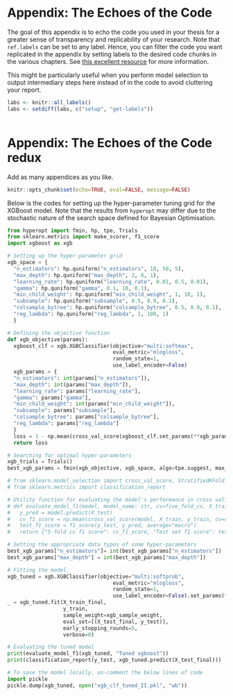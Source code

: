 # Appendix: The Echoes of the Code {.unnumbered}

```{=latex}
\markboth{Appendix}{Appendix}
```
The goal of this appendix is to echo the code you used in your thesis for a greater sense of transparency and replicability of your research. Note that `ref.labels` can be set to any label. Hence, you can filter the code you want replicated in the appendix by setting labels to the desired code chunks in the various chapters. See [this excellent resource](https://bookdown.org/yihui/rmarkdown-cookbook/code-appendix.html) for more information.

This might be particularly useful when you perform model selection to output intermediary steps here instead of in the code to avoid cluttering your report.

```r
labs <- knitr::all_labels()
labs <- setdiff(labs, c("setup", "get-labels"))
```

```r
```

# Appendix: The Echoes of the Code redux {.unnumbered}

Add as many appendices as you like.

```r
knitr::opts_chunk$set(echo=TRUE, eval=FALSE, message=FALSE)
```

Below is the codes for setting up the hyper-parameter tuning grid for the XGBoost model. Note that the results from `hyperopt` may differ due to the stochastic nature of the search space defined for Bayesian Optimisation.

```python
from hyperopt import fmin, hp, tpe, Trials
from sklearn.metrics import make_scorer, f1_score
import xgboost as xgb

# Setting up the hyper-parameter grid
xgb_space = {
  "n_estimators": hp.quniform("n_estimators", 10, 50, 5),
  "max_depth": hp.quniform("max_depth", 2, 8, 1), 
  "learning_rate": hp.quniform("learning_rate", 0.01, 0.5, 0.01),
  "gamma": hp.quniform("gamma", 0.1, 10, 0.1),
  "min_child_weight": hp.quniform("min_child_weight", 1, 10, 1),
  "subsample": hp.quniform("subsample", 0.5, 0.9, 0.1),
  "colsample_bytree": hp.quniform("colsample_bytree", 0.5, 0.9, 0.1),
  "reg_lambda": hp.quniform("reg_lambda", 1, 100, 1)
  }

# Defining the objective function
def xgb_objective(params):
  xgboost_clf = xgb.XGBClassifier(objective="multi:softmax",
                                  eval_metric="mlogloss",
                                  random_state=1,
                                  use_label_encoder=False)
  xgb_params = {
  "n_estimators": int(params["n_estimators"]), 
  "max_depth": int(params["max_depth"]),
  "learning_rate": params["learning_rate"],
  "gamma": params["gamma"],
  "min_child_weight": int(params["min_child_weight"]),
  "subsample": params["subsample"],
  "colsample_bytree": params["colsample_bytree"],
  "reg_lambda": params["reg_lambda"]
  }
  loss = 1 - np.mean(cross_val_score(xgboost_clf.set_params(**xgb_params), X_train_final, y_train, cv=five_fold_cv, scoring=make_scorer(f1_score, average="macro")))  # This means 1 - f1_score because the function fmin minimises the loss
  return loss

# Searching for optimal hyper-parameters
xgb_trials = Trials()
best_xgb_params = fmin(xgb_objective, xgb_space, algo=tpe.suggest, max_evals=1000, rstate=np.random.seed(1), trials=xgb_trials)
```

```python
# from sklearn.model_selection import cross_val_score, StratifiedKFold
# from sklearn.metrics import classification_report

# Utility function for evaluating the model's performance in cross validation and test set in terms of log loss
# def evaluate_model_f1(model, model_name: str, cv=five_fold_cv, X_train=X_train_final, X_test=X_test_final, y_train=y_train, y_test=y_test):
#   y_pred = model.predict(X_test)
#   cv_f1_score = np.mean(cross_val_score(model, X_train, y_train, cv=cv, scoring=make_scorer(f1_score, average="macro")))
#   test_f1_score = f1_score(y_test, y_pred, average="macro")
#   return {"5-fold cv f1 score": cv_f1_score, "Test set f1 score": test_f1_score}

# Setting the appropriate data types of some hyper-parameters
best_xgb_params["n_estimators"]= int(best_xgb_params["n_estimators"])
best_xgb_params["max_depth"] = int(best_xgb_params["max_depth"])

# Fitting the model
xgb_tuned = xgb.XGBClassifier(objective="multi:softprob",
                                  eval_metric="mlogloss",
                                  random_state=1,
                                  use_label_encoder=False).set_params(**best_xgb_params)
_ = xgb_tuned.fit(X_train_final,
                  y_train,
                  sample_weight=xgb_sample_weight,
                  eval_set=[(X_test_final, y_test)],
                  early_stopping_rounds=5,
                  verbose=0)

# Evaluating the tuned model
print(evaluate_model_f1(xgb_tuned, "Tuned xgboost"))
print(classification_report(y_test, xgb_tuned.predict(X_test_final)))

# To save the model locally. un-comment the below lines of code
import pickle
pickle.dump(xgb_tuned, open("xgb_clf_tuned_II.pkl", "wb"))
```
